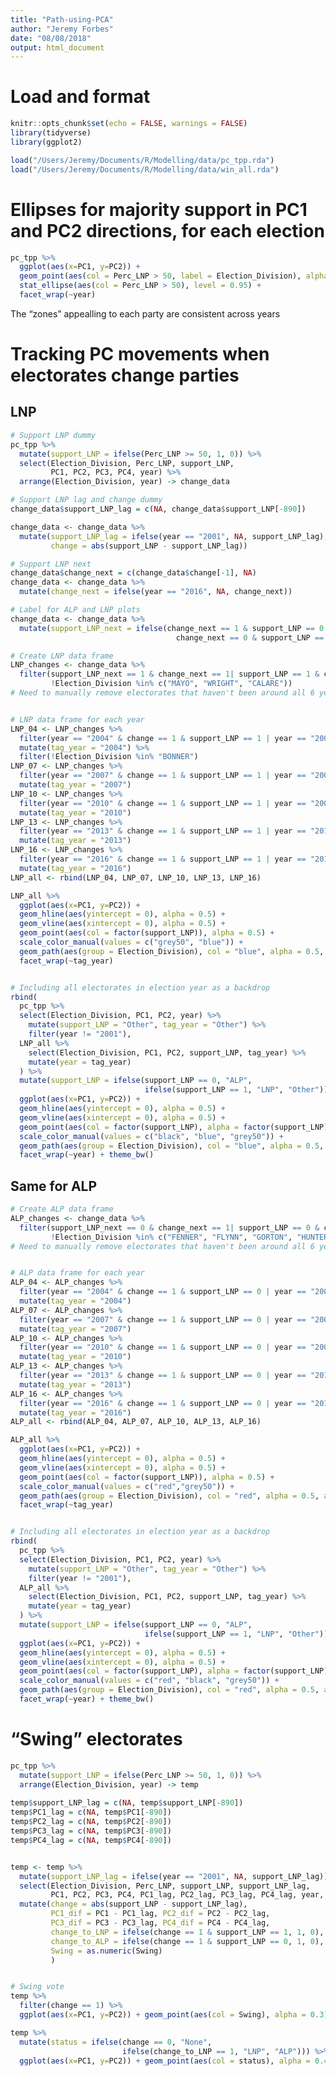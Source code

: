 ```yaml
---
title: "Path-using-PCA"
author: "Jeremy Forbes"
date: "08/08/2018"
output: html_document
---
```


# Load and format

```r
knitr::opts_chunk$set(echo = FALSE, warnings = FALSE)
library(tidyverse)
library(ggplot2)
```

```r
load("/Users/Jeremy/Documents/R/Modelling/data/pc_tpp.rda")
load("/Users/Jeremy/Documents/R/Modelling/data/win_all.rda")

```


# Ellipses for majority support in PC1 and PC2 directions, for each election
```r
pc_tpp %>% 
  ggplot(aes(x=PC1, y=PC2)) + 
  geom_point(aes(col = Perc_LNP > 50, label = Election_Division), alpha = 0.4) + 
  stat_ellipse(aes(col = Perc_LNP > 50), level = 0.95) + 
  facet_wrap(~year)
```
The "zones" appealling to each party are consistent across years


# Tracking PC movements when electorates change parties

## LNP
```r
# Support LNP dummy
pc_tpp %>% 
  mutate(support_LNP = ifelse(Perc_LNP >= 50, 1, 0)) %>%
  select(Election_Division, Perc_LNP, support_LNP,
         PC1, PC2, PC3, PC4, year) %>% 
  arrange(Election_Division, year) -> change_data

# Support LNP lag and change dummy
change_data$support_LNP_lag = c(NA, change_data$support_LNP[-890])

change_data <- change_data %>% 
  mutate(support_LNP_lag = ifelse(year == "2001", NA, support_LNP_lag),
         change = abs(support_LNP - support_LNP_lag)) 

# Support LNP next
change_data$change_next = c(change_data$change[-1], NA)
change_data <- change_data %>% 
  mutate(change_next = ifelse(year == "2016", NA, change_next))

# Label for ALP and LNP plots
change_data <- change_data %>% 
  mutate(support_LNP_next = ifelse(change_next == 1 & support_LNP == 0 | 
                                     change_next == 0 & support_LNP == 1, 1, 0))

# Create LNP data frame
LNP_changes <- change_data %>% 
  filter(support_LNP_next == 1 & change_next == 1| support_LNP == 1 & change == 1, 
         !Election_Division %in% c("MAYO", "WRIGHT", "CALARE"))
# Need to manually remove electorates that haven't been around all 6 years


# LNP data frame for each year
LNP_04 <- LNP_changes %>% 
  filter(year == "2004" & change == 1 & support_LNP == 1 | year == "2001" & change_next == 1 & support_LNP == 0) %>% 
  mutate(tag_year = "2004") %>% 
  filter(!Election_Division %in% "BONNER")
LNP_07 <- LNP_changes %>% 
  filter(year == "2007" & change == 1 & support_LNP == 1 | year == "2004" & change_next == 1 & support_LNP == 0) %>% 
  mutate(tag_year = "2007")
LNP_10 <- LNP_changes %>% 
  filter(year == "2010" & change == 1 & support_LNP == 1 | year == "2007" & change_next == 1 & support_LNP == 0) %>% 
  mutate(tag_year = "2010")
LNP_13 <- LNP_changes %>% 
  filter(year == "2013" & change == 1 & support_LNP == 1 | year == "2010" & change_next == 1 & support_LNP == 0) %>% 
  mutate(tag_year = "2013")
LNP_16 <- LNP_changes %>% 
  filter(year == "2016" & change == 1 & support_LNP == 1 | year == "2013" & change_next == 1 & support_LNP == 0) %>% 
  mutate(tag_year = "2016")
LNP_all <- rbind(LNP_04, LNP_07, LNP_10, LNP_13, LNP_16)

LNP_all %>% 
  ggplot(aes(x=PC1, y=PC2)) + 
  geom_hline(aes(yintercept = 0), alpha = 0.5) + 
  geom_vline(aes(xintercept = 0), alpha = 0.5) +
  geom_point(aes(col = factor(support_LNP)), alpha = 0.5) + 
  scale_color_manual(values = c("grey50", "blue")) + 
  geom_path(aes(group = Election_Division), col = "blue", alpha = 0.5, arrow = arrow(length = unit(0.2, "cm")), size = 0.5) + 
  facet_wrap(~tag_year)


# Including all electorates in election year as a backdrop
rbind(
  pc_tpp %>% 
  select(Election_Division, PC1, PC2, year) %>% 
    mutate(support_LNP = "Other", tag_year = "Other") %>% 
    filter(year != "2001"), 
  LNP_all %>% 
    select(Election_Division, PC1, PC2, support_LNP, tag_year) %>% 
    mutate(year = tag_year)
  ) %>% 
  mutate(support_LNP = ifelse(support_LNP == 0, "ALP", 
                              ifelse(support_LNP == 1, "LNP", "Other"))) %>% 
  ggplot(aes(x=PC1, y=PC2)) + 
  geom_hline(aes(yintercept = 0), alpha = 0.5) + 
  geom_vline(aes(xintercept = 0), alpha = 0.5) +
  geom_point(aes(col = factor(support_LNP), alpha = factor(support_LNP))) + scale_alpha_manual(values = c(0.5,0.7,0.1)) +
  scale_color_manual(values = c("black", "blue", "grey50")) + 
  geom_path(aes(group = Election_Division), col = "blue", alpha = 0.5, arrow = arrow(length = unit(0.2, "cm")), size = 0.5) + 
  facet_wrap(~year) + theme_bw()
```

## Same for ALP
```r
# Create ALP data frame
ALP_changes <- change_data %>% 
  filter(support_LNP_next == 0 & change_next == 1| support_LNP == 0 & change == 1,
         !Election_Division %in% c("FENNER", "FLYNN", "GORTON", "HUNTER", "NEWCASTLE"))
# Need to manually remove electorates that haven't been around all 6 years


# ALP data frame for each year
ALP_04 <- ALP_changes %>% 
  filter(year == "2004" & change == 1 & support_LNP == 0 | year == "2001" & change_next == 1 & support_LNP == 1) %>% 
  mutate(tag_year = "2004")
ALP_07 <- ALP_changes %>% 
  filter(year == "2007" & change == 1 & support_LNP == 0 | year == "2004" & change_next == 1 & support_LNP == 1) %>% 
  mutate(tag_year = "2007")
ALP_10 <- ALP_changes %>% 
  filter(year == "2010" & change == 1 & support_LNP == 0 | year == "2007" & change_next == 1 & support_LNP == 1) %>% 
  mutate(tag_year = "2010")
ALP_13 <- ALP_changes %>% 
  filter(year == "2013" & change == 1 & support_LNP == 0 | year == "2010" & change_next == 1 & support_LNP == 1) %>% 
  mutate(tag_year = "2013")
ALP_16 <- ALP_changes %>% 
  filter(year == "2016" & change == 1 & support_LNP == 0 | year == "2013" & change_next == 1 & support_LNP == 1) %>% 
  mutate(tag_year = "2016")
ALP_all <- rbind(ALP_04, ALP_07, ALP_10, ALP_13, ALP_16)

ALP_all %>% 
  ggplot(aes(x=PC1, y=PC2)) + 
  geom_hline(aes(yintercept = 0), alpha = 0.5) + 
  geom_vline(aes(xintercept = 0), alpha = 0.5) +
  geom_point(aes(col = factor(support_LNP)), alpha = 0.5) + 
  scale_color_manual(values = c("red","grey50")) + 
  geom_path(aes(group = Election_Division), col = "red", alpha = 0.5, arrow = arrow(length = unit(0.2, "cm")), size = 0.5) + 
  facet_wrap(~tag_year)


# Including all electorates in election year as a backdrop
rbind(
  pc_tpp %>% 
  select(Election_Division, PC1, PC2, year) %>% 
    mutate(support_LNP = "Other", tag_year = "Other") %>% 
    filter(year != "2001"), 
  ALP_all %>% 
    select(Election_Division, PC1, PC2, support_LNP, tag_year) %>% 
    mutate(year = tag_year)
  ) %>% 
  mutate(support_LNP = ifelse(support_LNP == 0, "ALP", 
                              ifelse(support_LNP == 1, "LNP", "Other"))) %>% 
  ggplot(aes(x=PC1, y=PC2)) + 
  geom_hline(aes(yintercept = 0), alpha = 0.5) + 
  geom_vline(aes(xintercept = 0), alpha = 0.5) +
  geom_point(aes(col = factor(support_LNP), alpha = factor(support_LNP))) + scale_alpha_manual(values = c(0.7,0.5,0.1)) +
  scale_color_manual(values = c("red", "black", "grey50")) + 
  geom_path(aes(group = Election_Division), col = "red", alpha = 0.5, arrow = arrow(length = unit(0.2, "cm")), size = 0.5) + 
  facet_wrap(~year) + theme_bw()

```


# "Swing" electorates
```r
pc_tpp %>% 
  mutate(support_LNP = ifelse(Perc_LNP >= 50, 1, 0)) %>% 
  arrange(Election_Division, year) -> temp
  
temp$support_LNP_lag = c(NA, temp$support_LNP[-890])
temp$PC1_lag = c(NA, temp$PC1[-890])
temp$PC2_lag = c(NA, temp$PC2[-890])
temp$PC3_lag = c(NA, temp$PC3[-890])
temp$PC4_lag = c(NA, temp$PC4[-890])


temp <- temp %>% 
  mutate(support_LNP_lag = ifelse(year == "2001", NA, support_LNP_lag)) %>% 
  select(Election_Division, Perc_LNP, support_LNP, support_LNP_lag,
         PC1, PC2, PC3, PC4, PC1_lag, PC2_lag, PC3_lag, PC4_lag, year, Swing) %>% 
  mutate(change = abs(support_LNP - support_LNP_lag),
         PC1_dif = PC1 - PC1_lag, PC2_dif = PC2 - PC2_lag, 
         PC3_dif = PC3 - PC3_lag, PC4_dif = PC4 - PC4_lag,
         change_to_LNP = ifelse(change == 1 & support_LNP == 1, 1, 0),
         change_to_ALP = ifelse(change == 1 & support_LNP == 0, 1, 0),
         Swing = as.numeric(Swing)
         )


# Swing vote
temp %>% 
  filter(change == 1) %>% 
  ggplot(aes(x=PC1, y=PC2)) + geom_point(aes(col = Swing), alpha = 0.3) + scale_color_gradient2(low = "Red", mid = "yellow", high = "Blue")

temp %>% 
  mutate(status = ifelse(change == 0, "None",
                         ifelse(change_to_LNP == 1, "LNP", "ALP"))) %>% 
  ggplot(aes(x=PC1, y=PC2)) + geom_point(aes(col = status), alpha = 0.4) + stat_ellipse(aes(col= status))
```

